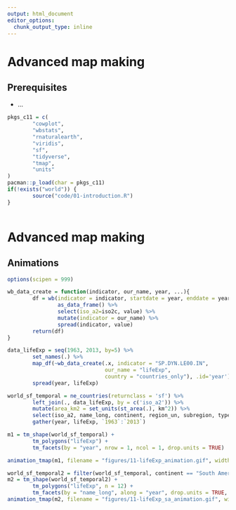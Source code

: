 ```yaml
---
output: html_document
editor_options: 
  chunk_output_type: inline
---
```

# Advanced map making

## Prerequisites {-}

- ...

```r
pkgs_c11 = c(
        "cowplot",
        "wbstats",
        "rnaturalearth",
        "viridis",
        "sf",
        "tidyverse",
        "tmap",
        "units"
)
pacman::p_load(char = pkgs_c11)
if(!exists("world")) {
        source("code/01-introduction.R")
}
        
```

# Advanced map making {#adv-map}

<!-- 
- tmap
- ggplot2/ggmap (geom_sf, coord_sf)
- leaflet/mapview
- rasterVis ?
- shiny ?
- animations
- inset maps
- color palettes (viridis, etc.)
-->

## Animations

```r
options(scipen = 999)

wb_data_create = function(indicator, our_name, year, ...){
        df = wb(indicator = indicator, startdate = year, enddate = year, ...) %>%
                as_data_frame() %>%
                select(iso_a2=iso2c, value) %>%
                mutate(indicator = our_name) %>%
                spread(indicator, value)
        return(df)
}

data_lifeExp = seq(1963, 2013, by=5) %>%
        set_names(.) %>%
        map_df(~wb_data_create(.x, indicator = "SP.DYN.LE00.IN",
                               our_name = "lifeExp",
                               country = "countries_only"), .id='year') %>%
        spread(year, lifeExp)

world_sf_temporal = ne_countries(returnclass = 'sf') %>%
        left_join(., data_lifeExp, by = c('iso_a2')) %>%
        mutate(area_km2 = set_units(st_area(.), km^2)) %>%
        select(iso_a2, name_long, continent, region_un, subregion, type, area_km2, `1963`:`2013`) %>%
        gather(year, lifeExp, `1963`:`2013`)
```

```r
m1 = tm_shape(world_sf_temporal) + 
        tm_polygons("lifeExp") +
        tm_facets(by = "year", nrow = 1, ncol = 1, drop.units = TRUE)

animation_tmap(m1, filename = "figures/11-lifeExp_animation.gif", width = 2000, height = 600, delay = 40)
```

```r
world_sf_temporal2 = filter(world_sf_temporal, continent == "South America")
m2 = tm_shape(world_sf_temporal2) +
        tm_polygons("lifeExp", n = 12) +
        tm_facets(by = "name_long", along = "year", drop.units = TRUE, free.coords = TRUE)
animation_tmap(m2, filename = "figures/11-lifeExp_sa_animation.gif", width = 1600, height = 1000, delay = 40)
```
